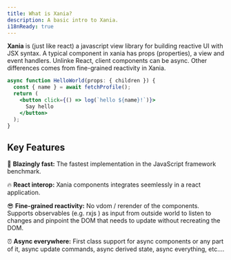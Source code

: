 ```yaml
---
title: What is Xania?
description: A basic intro to Xania.
i18nReady: true
---
```


**Xania** is (just like react) a javascript view library for building reactive UI with JSX syntax. A typical component in xania has props (properties), a view and event handlers. Unlinke React, client components can be async. Other differences comes from fine-grained reactivity in Xania.

```jsx
async function HelloWorld(props: { children }) {
  const { name } = await fetchProfile();
  return (
    <button click={() => log(`hello ${name}!`)}>
      Say hello
    </button>
  );
}
```


## Key Features

🚀 **Blazingly fast:** The fastest implementation in the JavaScript framework benchmark.

🔥 **React interop:** Xania components integrates seemlessly in a react application.

😎  **Fine-grained reactivity:** No vdom / rerender of the components. Supports observables (e.g. rxjs ) as input from outside world to 
listen to changes and pinpoint the DOM that needs to update without recreating the DOM.

⏰ **Async everywhere:** First class support for async components or any part of it, async update commands, async derived state, async everything, etc.... 

